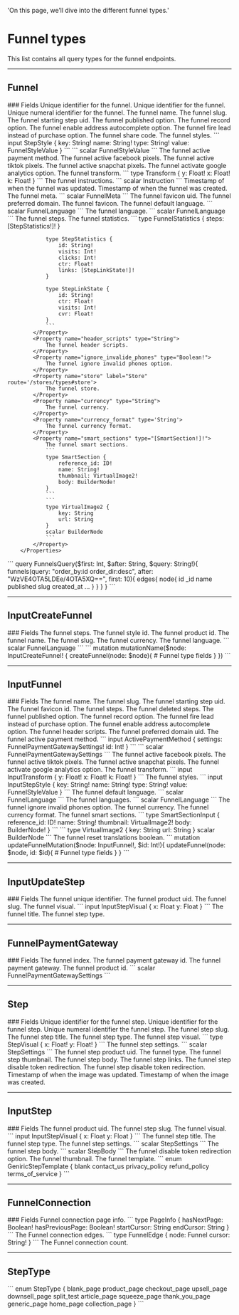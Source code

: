   'On this page, we’ll dive into the different funnel types.'

# Funnel types
This list contains all query types for the funnel endpoints.

---

## Funnel 

<Row>
  <Col>
		### Fields
		<Properties> 
			<Property name="id" type="ID!">
				Unique identifier for the funnel.
			</Property>
			<Property name="uid" type="ID!">
				Unique identifier for the funnel.
			</Property>
			<Property name="_id" type="Int!">
				Unique numeral identifier for the funnel.
			</Property>
			<Property name="name" type="String!">
				The funnel name.
			</Property>
			<Property name="slug" type="String!">
				The funnel slug.
			</Property>
			<Property name="starting_step_uid" type="ID">
				The funnel starting step uid.
			</Property>
			<Property name="published" type="Boolean!">
				The funnel published option.
			</Property>
			<Property name="record" type="Boolean!">
				The funnel record option.
			</Property>
			<Property name="enable_address_autocomplete" type="Boolean!">
				The funnel enable address autocomplete option.
			</Property>
			<Property name="fire_lead_insteadof_purchase" type="Boolean!">
				The funnel fire lead instead of purchase option.
			</Property>
			<Property name="share_code" type="String">
				The funnel share code.
			</Property>
			<Property name="styles" type="[StepStyle!]">
				The funnel styles.
				```
				input StepStyle {
					key: String!
					name: String!
					type: String!
					value: FunnelStyleValue
				}
				```
				```
				scalar FunnelStyleValue
				```
			</Property>
			<Property name="active_payment_methods" label="[FunnelPaymentGateway!]!" route="/funnels/types#funnel-payment-gateway">
				The funnel active payment method.
			</Property>
			<Property name="active_facebook_pixels" type="[String!]!">
				The funnel active facebook pixels.
			</Property>
			<Property name="active_tiktok_pixels" type="[String!]!">
				The funnel active tiktok pixels.
			</Property>
			<Property name="active_snapchat_pixels" type="[String!]!">
				The funnel active snapchat pixels.
			</Property>
			<Property name="activate_google_analytics" type="Boolean!">
				The funnel activate google analytics option.
			</Property>
			<Property name="transform" type="Transform!">
				The funnel transform.
				```
				type Transform {
					y: Float!
					x: Float!
					k: Float!
				}
				```
			</Property>
			<Property name="instructions" type="[Instruction!]!">
				The funnel instructions.
				```
				scalar Instruction
				```
			</Property>
			<Property name="updated_at" label="TimeStamp!" route='/other#timestamp'>
				Timestamp of when the funnel was updated.
			</Property>
			<Property name="created_at" label="TimeStamp!" route='/other#timestamp'>
				Timestamp of when the funnel was created.
			</Property>
			<Property name="meta" type="FunnelMeta!">
				The funnel meta.
				```
				scalar FunnelMeta
				```
			</Property>
			<Property name="favicon_uid" type="ID">
				The funnel favicon uid.
			</Property>
			<Property name="preferred_domain" label="Domain" route="/other#domain">
				The funnel preferred domain.
			</Property>
			<Property name="favicon" label="Image" route="/other#image">
				The funnel favicon.
			</Property>
			<Property name="default_language" type="FunnelLanguage!">
				The funnel default language.
				```
				scalar FunnelLanguage
				```
			</Property>
			<Property name="languages" type="[FunnelLanguage!]!">
				The funnel language.
				```
				scalar FunnelLanguage
				```
			</Property>
			<Property name="steps" label="[Step!]!" route="/funnels/types#step">
				The funnel steps.
			</Property>
			<Property name="statistics" type="FunnelStatistics!">
				The funnel statistics.
				```
				type FunnelStatistics {
					steps: [StepStatistics!]!
				}

				type StepStatistics {
					id: String!
					visits: Int!
					clicks: Int!
					ctr: Float!
					links: [StepLinkState!]!
				}

				type StepLinkState {
					id: String!
					ctr: Float!
					visits: Int!
					cvr: Float!
				}
				```
			</Property>
			<Property name="header_scripts" type="String">
				The funnel header scripts.
			</Property>
			<Property name="ignore_invalide_phones" type="Boolean!">
				The funnel ignore invalid phones option.
			</Property>
			<Property name="store" label="Store" route='/stores/types#store'>
				The funnel store.
			</Property>
			<Property name="currency" type="String">
				The funnel currency.
			</Property>
			<Property name="currency_format" type='String'>
				The funnel currency format.
			</Property>
			<Property name="smart_sections" type="[SmartSection!]!">
				The funnel smart sections.
				```
				type SmartSection {
					reference_id: ID!
					name: String!
					thumbnail: VirtualImage2!
					body: BuilderNode!
				}
				```
				```
				type VirtualImage2 {
					key: String
					url: String
				}
				scalar BuilderNode
				```
			</Property>
		</Properties>
  </Col>
  <Col sticky>
    <CodeGroup title="Request" tag="POST" label="https://services.lightfunnels.com/api2">
			```
			query FunnelsQuery($first: Int, $after: String, $query: String!){
				funnels(query: "order_by:id order_dir:desc", after: "WzVE4OTA5LDEe/4OTA5XQ==", first: 10){
					edges{
						node{
							id
							_id
							name
							published
							slug
							created_at
							...
						}
					}
				}
			}
			```
    </CodeGroup>
  </Col>
</Row>

---

## InputCreateFunnel

<Row>
  <Col>
		### Fields
		<Properties> 
			<Property name="funnel_steps" label="[StepType!]!" route='/funnels/types#step-type'>
				The funnel steps.
			</Property>
			<Property name="style_id" type="ID">
				The funnel style id.
			</Property>
			<Property name="product_id" type="ID">
				The funnel product id.
			</Property>
			<Property name="name" type="String!">
				The funnel name.
			</Property>
			<Property name="slug" type="String!">
				The funnel slug.
			</Property>
			<Property name="currency" type="String">
				The funnel currency.
			</Property>
			<Property name="lang" type="FunnelLanguage!">
				The funnel language.
				```
				scalar FunnelLanguage
				```
			</Property>
		</Properties>
  </Col>
  <Col sticky>
    <CodeGroup title="Request" tag="POST" label="https://services.lightfunnels.com/api2">
			```
			mutation mutationName($node: InputCreateFunnel! {
				createFunnel(node: $node){
					# Funnel type fields
				}
			})
			```
    </CodeGroup>
  </Col>
</Row>

---

## InputFunnel

<Row>
  <Col>
		### Fields
		<Properties> 
			<Property name="name" type="String">
				The funnel name.
			</Property>
			<Property name="slug" type="String">
				The funnel slug.
			</Property>
			<Property name="starting_step_uid" type="ID">
				The funnel starting step uid.
			</Property>
			<Property name="favicon_id" type="ID">
				The funnel favicon id.
			</Property>
			<Property name="steps" label="[InputUpdateStep!]" route="/funnels/types#input-update-step">
				The funnel steps.
			</Property>
			<Property name="deleted_steps" type="[ID!]">
				The funnel deleted steps.
			</Property>
			<Property name="published" type="Boolean">
				The funnel published option.
			</Property>
			<Property name="record" type="Boolean">
				The funnel record option.
			</Property>
			<Property name="fire_lead_insteadof_purchase" type="Boolean">
				The funnel fire lead instead of purchase option.
			</Property>
			<Property name="enable_address_autocomplete" type="Boolean">
				The funnel enable address autocomplete option.
			</Property>
			<Property name="header_scripts" type="String">
				The funnel header scripts.
			</Property>
			<Property name="preferred_domain_uid" type="String">
				The funnel preferred domain uid.
			</Property>
			<Property name="active_payment_methods" type="[ActivePaymentMethod!]">
				The funnel active payment method.
				```
				input ActivePaymentMethod {
					settings: FunnelPaymentGatewaySettings!
					id: Int!
				}
				```
				```
				scalar FunnelPaymentGatewaySettings
				```
			</Property>
			<Property name="active_facebook_pixels" type="[String!]">
				The funnel active facebook pixels.
			</Property>
			<Property name="active_tiktok_pixels" type="[String!]">
				The funnel active tiktok pixels.
			</Property>
			<Property name="active_snapchat_pixels" type="[String!]">
				The funnel active snapchat pixels.
			</Property>
			<Property name="activate_google_analytics" type="Boolean">
				The funnel activate google analytics option.
			</Property>
			<Property name="transform" type="InputTransform">
				The funnel transform.
				```
				input InputTransform {
					y: Float!
					x: Float!
					k: Float!
				}
				```
			</Property>
			<Property name="styles" type="[InputStepStyle!]">
				The funnel styles.
				```
				input InputStepStyle {
					key: String!
					name: String!
					type: String!
					value: FunnelStyleValue
				}
				```
			</Property>
			<Property name="default_language" type="FunnelLanguage">
				The funnel default language.
				```
				scalar FunnelLanguage
				```
			</Property>
			<Property name="languages" type="[FunnelLanguage!]">
				The funnel languages.
				```
				scalar FunnelLanguage
				```
			</Property>
			<Property name="ignore_invalide_phones" type="Boolean">
				The funnel ignore invalid phones option.
			</Property>
			<Property name="currency" type="String">
				The funnel currency.
			</Property>
			<Property name="currency_format" type='String'>
				The funnel currency format.
			</Property>
			<Property name="smart_sections" type="[SmartSectionInput!]">
				The funnel smart sections.
				```
				type SmartSectionInput {
					reference_id: ID!
					name: String!
					thumbnail: VirtualImage2!
					body: BuilderNode!
				}
				```
				```
				type VirtualImage2 {
					key: String
					url: String
				}
				scalar BuilderNode
				```
			</Property>
			<Property name="reset_translations" type='Boolean'>
				The funnel reset translations boolean.
			</Property>
		</Properties>
  </Col>
  <Col sticky>
    <CodeGroup title="Request" tag="POST" label="https://services.lightfunnels.com/api2">
			```
			mutation updateFunnelMutation($node: InputFunnel!, $id: Int!){
				updateFunnel(node: $node, id: $id){
					# Funnel type fields
				}
			}
			```
    </CodeGroup>
  </Col>
</Row>

---

## InputUpdateStep

<Row>
  <Col>
		### Fields
		<Properties> 
			<Property name="id" type="ID!">
				The funnel unique identifier.
			</Property>
			<Property name="product_uid" type="ID!">
				The funnel product uid.
			</Property>
			<Property name="slug" type="String!">
				The funnel slug.
			</Property>
			<Property name="visual" type="InputStepVisual">
				The funnel visual.
				```
				input InputStepVisual {
					x: Float
					y: Float
				}
				```
			</Property>
			<Property name="title" type="String!">
				The funnel title.
			</Property>
				<Property name="type" label="StepType!" route='/funnels/types#step-type'>
				The funnel step type.
			</Property>
		</Properties> 	
	</Col>
</Row>

---

## FunnelPaymentGateway

<Row>
  <Col>
		### Fields
		<Properties> 
			<Property name="index" type="Int!">
				The funnel index.
			</Property>
			<Property name="payment_gateway_uid" type="ID!">
				The funnel payment gateway id.
			</Property>
			<Property name="payment_gateway" label="PaymentGateway!" route="/other#payment-gateway">
				The funnel payment gateway.
			</Property>
			<Property name="settings" type="FunnelPaymentGatewaySettings!">
				The funnel product id.
				```
				scalar FunnelPaymentGatewaySettings
				```
			</Property>
		</Properties>
  </Col>
</Row>

---

## Step

<Row>
  <Col>
		### Fields
		<Properties> 
			<Property name="id" type="ID!">
				Unique identifier for the funnel step.
			</Property>
			<Property name="uid" type="ID!">
				Unique identifier for the funnel step.
			</Property>
			<Property name="_id" type="Int!">
				Unique numeral identifier the funnel step.
			</Property>
			<Property name="slug" type="String!">
				The funnel step slug.
			</Property>
			<Property name="title" type="String!">
				The funnel step title.
			</Property>
			<Property name="type" label="StepType!" route='/funnels/types#step-type'>
				The funnel step type.
			</Property>
			<Property name="visual" type="StepVisual!">
				The funnel step visual.
				```
				type StepVisual {
					x: Float!
					y: Float!
				}
				```
			</Property>
			<Property name="settings" type="StepSettings!">
				The funnel step settings.
				```
				scalar StepSettings
				```
			</Property>
			<Property name="product_uid" type="ID">
				The funnel step product uid.
			</Property>
			<Property name="funnel" type="Funnel">
				The funnel type.
			</Property>
			<Property name="thumbnail" type="VirtualImage2">
				The funnel step thumbnail.
			</Property>
			<Property name="body" type="StepBody">
				The funnel step body.
			</Property>
			<Property name="links" type="[StepLink!]">
				The funnel step links.
			</Property>
			<Property name="disable_token_redirection" type="Boolean!">
				The funnel step disable token redirection.
			</Property>
			<Property name="meta" type="StepMeta!">
				The funnel step disable token redirection.
			</Property>
			<Property name="updated_at" label="TimeStamp!" route='/other#timestamp'>
				Timestamp of when the image was updated.
			</Property>
			<Property name="created_at" label="TimeStamp!" route='/other#timestamp'>
				Timestamp of when the image was created.
			</Property>
		</Properties>
  </Col>
</Row>

---

## InputStep

<Row>
  <Col>
		### Fields
		<Properties> 
			<Property name="product_uid" type="ID">
				The funnel product uid.
			</Property>
			<Property name="slug" type="String!">
				The funnel step slug.
			</Property>
			<Property name="visual" type="InputStepVisual">
				The funnel visual.
				```
				input InputStepVisual {
					x: Float
					y: Float
				}
				```
			</Property>
			<Property name="title" type="String!">
				The funnel step title.
			</Property>
			<Property name="type" label="StepType!" route='/funnels/types#step-type'>
				The funnel step type.
			</Property>
			<Property name="settings" type="StepSettings!">
				The funnel step settings.
				```
				scalar StepSettings
				```
			</Property>
			<Property name="body" type="StepBody">
				The funnel step body.
				```
				scalar StepBody
				```
			</Property>
			<Property name="disable_token_redirection" type="Boolean">
				The funnel disable token redirection option.
			</Property>
			<Property name="thumbnail" type="String">
				The funnel thumbnail.
			</Property>
			<Property name="template" type="GeniricStepTemplate">
				The funnel template.
				```
				enum GeniricStepTemplate {
					blank
					contact_us
					privacy_policy
					refund_policy
					terms_of_service
				}
				```
			</Property>
		</Properties>
  </Col>
</Row>

---

## FunnelConnection

<Row>
  <Col>
		### Fields
		<Properties> 
			<Property name="pageInfo" type="PageInfo!">
				Funnel connection page info.
				```
				type PageInfo {
					hasNextPage: Boolean!
					hasPreviousPage: Boolean!
					startCursor: String
					endCursor: String
				}
				```
			</Property>
			<Property name="edges" type="[FunnelEdge]">
				The Funnel connection edges.
				```
				type FunnelEdge {
					node: Funnel
					cursor: String!
				}
				```
			</Property>
			<Property name="count" type="Int!">
				The Funnel connection count.
			</Property>
		</Properties>
  </Col>
</Row>

---

## StepType

<Row>
  <Col>
		<Properties> 
			```
			enum StepType {
				blank_page
				product_page
				checkout_page
				upsell_page
				downsell_page
				split_test
				article_page
				squeeze_page
				thank_you_page
				generic_page
				home_page
				collection_page
			}
			```
		</Properties> 
  </Col>
</Row>